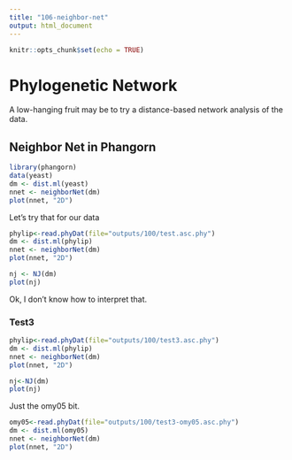 ```yaml
---
title: "106-neighbor-net"
output: html_document
---
```


```r
knitr::opts_chunk$set(echo = TRUE)
```

# Phylogenetic Network
A low-hanging fruit may be to try a distance-based network analysis of the data. 

## Neighbor Net in Phangorn

```r
library(phangorn)
data(yeast)
dm <- dist.ml(yeast)
nnet <- neighborNet(dm)
plot(nnet, "2D")
```

Let's try that for our data
```r
phylip<-read.phyDat(file="outputs/100/test.asc.phy")
dm <- dist.ml(phylip)
nnet <- neighborNet(dm)
plot(nnet, "2D")

nj <- NJ(dm)
plot(nj)
```

Ok, I don't know how to interpret that.

### Test3

```r
phylip<-read.phyDat(file="outputs/100/test3.asc.phy")
dm <- dist.ml(phylip)
nnet <- neighborNet(dm)
plot(nnet, "2D")

nj<-NJ(dm)
plot(nj)
```

Just the omy05 bit.   
```r
omy05<-read.phyDat(file="outputs/100/test3-omy05.asc.phy")
dm <- dist.ml(omy05)
nnet <- neighborNet(dm)
plot(nnet, "2D")
```